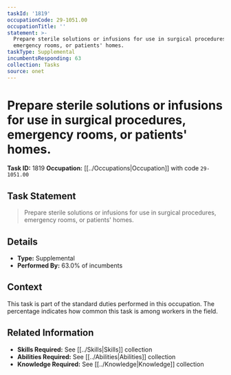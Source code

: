 ```yaml
---
taskId: '1819'
occupationCode: 29-1051.00
occupationTitle: ''
statement: >-
  Prepare sterile solutions or infusions for use in surgical procedures,
  emergency rooms, or patients' homes.
taskType: Supplemental
incumbentsResponding: 63
collection: Tasks
source: onet
---
```

# Prepare sterile solutions or infusions for use in surgical procedures, emergency rooms, or patients' homes.

**Task ID:** 1819
**Occupation:** [[../Occupations|Occupation]] with code `29-1051.00`

## Task Statement

> Prepare sterile solutions or infusions for use in surgical procedures, emergency rooms, or patients' homes.

## Details

- **Type:** Supplemental
- **Performed By:** 63.0% of incumbents

## Context

This task is part of the standard duties performed in this occupation. The percentage indicates how common this task is among workers in the field.

## Related Information

- **Skills Required:** See [[../Skills|Skills]] collection
- **Abilities Required:** See [[../Abilities|Abilities]] collection
- **Knowledge Required:** See [[../Knowledge|Knowledge]] collection

